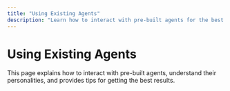 ```yaml
---
title: "Using Existing Agents"
description: "Learn how to interact with pre-built agents for the best results."
---
```


# Using Existing Agents

This page explains how to interact with pre-built agents, understand their personalities, and provides tips for getting the best results.
